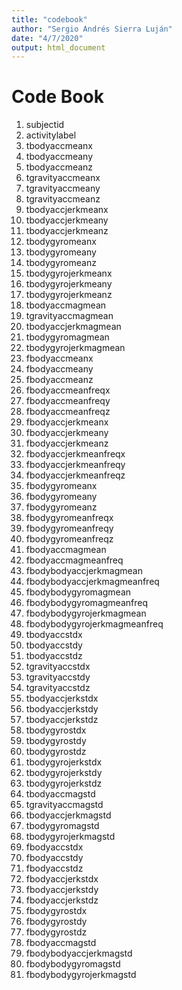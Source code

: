 ```yaml
---
title: "codebook"
author: "Sergio Andrés Sierra Luján"
date: "4/7/2020"
output: html_document
---
```


# Code Book

1. subjectid
2. activitylabel
3. tbodyaccmeanx
4. tbodyaccmeany
5. tbodyaccmeanz
6. tgravityaccmeanx
7. tgravityaccmeany
8. tgravityaccmeanz
9. tbodyaccjerkmeanx
10. tbodyaccjerkmeany
11. tbodyaccjerkmeanz
12. tbodygyromeanx
13. tbodygyromeany
14. tbodygyromeanz
15. tbodygyrojerkmeanx
16. tbodygyrojerkmeany
17. tbodygyrojerkmeanz
18. tbodyaccmagmean
19. tgravityaccmagmean
20. tbodyaccjerkmagmean
21. tbodygyromagmean
22. tbodygyrojerkmagmean
23. fbodyaccmeanx
24. fbodyaccmeany
25. fbodyaccmeanz
26. fbodyaccmeanfreqx
27. fbodyaccmeanfreqy
28. fbodyaccmeanfreqz
29. fbodyaccjerkmeanx
30. fbodyaccjerkmeany
31. fbodyaccjerkmeanz
32. fbodyaccjerkmeanfreqx
33. fbodyaccjerkmeanfreqy
34. fbodyaccjerkmeanfreqz
35. fbodygyromeanx
36. fbodygyromeany
37. fbodygyromeanz
38. fbodygyromeanfreqx
39. fbodygyromeanfreqy
40. fbodygyromeanfreqz
41. fbodyaccmagmean
42. fbodyaccmagmeanfreq
43. fbodybodyaccjerkmagmean
44. fbodybodyaccjerkmagmeanfreq
45. fbodybodygyromagmean
46. fbodybodygyromagmeanfreq
47. fbodybodygyrojerkmagmean
48. fbodybodygyrojerkmagmeanfreq
49. tbodyaccstdx
50. tbodyaccstdy
51. tbodyaccstdz
52. tgravityaccstdx
53. tgravityaccstdy
54. tgravityaccstdz
55. tbodyaccjerkstdx
56. tbodyaccjerkstdy
57. tbodyaccjerkstdz
58. tbodygyrostdx
59. tbodygyrostdy
60. tbodygyrostdz
61. tbodygyrojerkstdx
62. tbodygyrojerkstdy
63. tbodygyrojerkstdz
64. tbodyaccmagstd
65. tgravityaccmagstd
66. tbodyaccjerkmagstd
67. tbodygyromagstd
68. tbodygyrojerkmagstd
69. fbodyaccstdx
70. fbodyaccstdy
71. fbodyaccstdz
72. fbodyaccjerkstdx
73. fbodyaccjerkstdy
74. fbodyaccjerkstdz
75. fbodygyrostdx
76. fbodygyrostdy
77. fbodygyrostdz
78. fbodyaccmagstd
79. fbodybodyaccjerkmagstd
80. fbodybodygyromagstd
81. fbodybodygyrojerkmagstd
